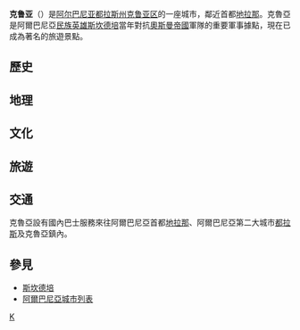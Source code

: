 {{Infobox Settlement
| type = 城市
| name = 克鲁亚<br/>Krujë
| image_caption = 
| image_flag = 
| image_seal = Stema e Bashkisë Krujë.svg
| image_skyline  ={{Photomontage|position=center
| photo1a = Krujë-KrujaAlbania_2016.jpg
| photo1b =
| photo2a = Qyteti_i_Krujes_nga_Kalaja.jpg
| photo2b = Rreze_malit_ne_Kalane_e_Krujes.jpg
| photo3a = Bazaar_in_Krujë_C_IMG_4561.JPG
| photo3b = Kruje_-_panoramio_-_Colin_W.jpg
| photo4a = 
| photo4b = Skenderbeu_afer_keshtjelles_se_tij_ne_Kruje.jpg  
   | size = 290
   | spacing = 2
   | color = #FFFFFFu
   | border = 0
   | foot_montage = }}
| pushpin_map = Albania
| pushpin_label_position = bottom
| subdivision_type = 国家
| subdivision_name = {{ALB}}
| subdivision_type1 = [[阿尔巴尼亚行政区划|州]]
| subdivision_name1 = [[都拉斯州|都拉斯州]]
| subdivision_type2 = [[阿尔巴尼亚行政区划|区]]
| subdivision_name2 =  [[克鲁亚区|克鲁亚区]]
| elevation_m = 600
| elevation_ft = 
| area_total_km2 = 
| population_as_of = 2011年
| population_total = 59814
| population_density_km2 = 180
| timezone = [[CET|CET]]
| utc_offset = +1
| timezone_DST = [[CEST|CEST]]
| utc_offset_DST = +2
| latd = 41
| latm = 30
| lats = 
| latNS = N
| longd =19 
| longm = 48
| longs = 
| longEW = E
| website =  
}}
'''克鲁亚'''（{{lang-sq|Krujë}}）是[[阿尔巴尼亚|阿尔巴尼亚]][[都拉斯州|都拉斯州]][[克鲁亚区|克鲁亚区]]的一座城市，鄰近首都[[地拉那|地拉那]]。克魯亞是阿爾巴尼亞[[民族英雄|民族英雄]][[斯坎德培|斯坎德培]]當年對抗[[奧斯曼帝國|奧斯曼帝國]]軍隊的重要軍事據點，現在已成為著名的旅遊景點。

== 歷史 ==

== 地理 ==

== 文化 ==

== 旅遊 ==

== 交通 ==
克魯亞設有國內巴士服務來往阿爾巴尼亞首都[[地拉那|地拉那]]、阿爾巴尼亞第二大城市[[都拉斯|都拉斯]]及克魯亞鎮內。

== 參見 ==
*[[斯坎德培|斯坎德培]]
*[[阿爾巴尼亞城市列表|阿爾巴尼亞城市列表]]

{{Albania-stub}}
{{normdaten}}

[[Category:都拉斯州城市|K]]